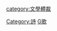 {{Catnav|頁面分類|人类社会|生活|文化|音乐}}
{{Catnav|頁面分類|人类社会|生活|娱乐|音乐}}
{{Catnav|頁面分類|人类社会|文化|音乐}}
{{Catnav|頁面分類|人类社会|文化|文学|詩}}
{{Catnav|頁面分類|人类社会|文化|文学|文學體裁}}
{{Catnav|頁面分類|人类社会|文化|娱乐|音乐}}
{{Catnav|頁面分類|人文學科|艺术|表演藝術|音乐}}
{{Catnav|頁面分類|人文學科|艺术|文学|詩}}
{{Catnav|頁面分類|人文學科|艺术|文学|文學體裁}}
{{Catnav|頁面分類|人文學科|文学|詩}}
{{Catnav|頁面分類|人文學科|文学|文學體裁|詩}}
{{Catnav|頁面分類|人文學科|文学|文學體裁}}

{{catmore}}

[[Category:詩|Category:詩]]
[[category:文學體裁|category:文學體裁]] 
[[Category:歌曲|G歌]]